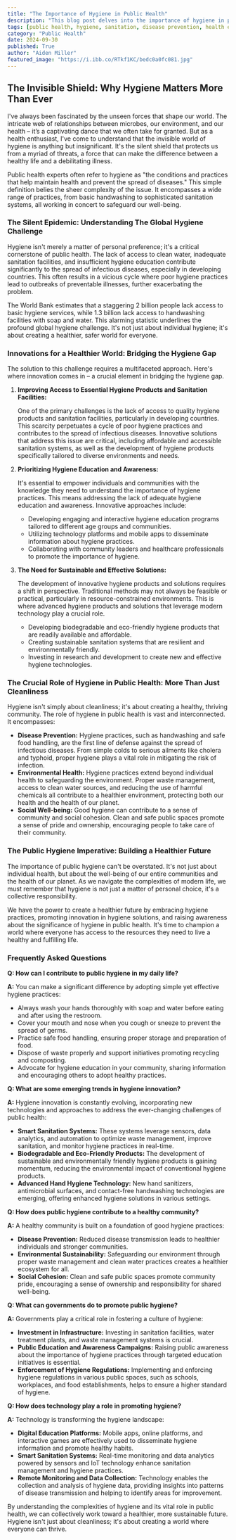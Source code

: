 ```yaml
---
title: "The Importance of Hygiene in Public Health"
description: "This blog post delves into the importance of hygiene in public health, discussing its role in disease prevention, environmental health, and social well-being. It highlights the global hygiene challenges, innovative solutions, and the crucial role of individuals, communities, and governments in building a healthier future."
tags: [public health, hygiene, sanitation, disease prevention, health education, environmental health, social well-being, innovation, technology, community health, global health]
category: "Public Health"
date: 2024-09-30
published: True
author: "Aiden Miller"
featured_image: "https://i.ibb.co/RTkf1KC/bedc0a0fc081.jpg"
---
```


##  The Invisible Shield: Why Hygiene Matters More Than Ever 

I've always been fascinated by the unseen forces that shape our world.  The intricate web of relationships between microbes, our environment, and our health – it’s a captivating dance that we often take for granted. But as a health enthusiast, I've come to understand that the invisible world of hygiene is anything but insignificant. It's the silent shield that protects us from a myriad of threats, a force that can make the difference between a healthy life and a debilitating illness.

Public health experts often refer to hygiene as "the conditions and practices that help maintain health and prevent the spread of diseases." This simple definition belies the sheer complexity of the issue.  It encompasses a wide range of practices, from basic handwashing to sophisticated sanitation systems, all working in concert to safeguard our well-being. 

###  The Silent Epidemic:  Understanding The Global Hygiene Challenge 

Hygiene isn't merely a matter of personal preference; it's a critical cornerstone of public health.  The lack of access to clean water, inadequate sanitation facilities, and insufficient hygiene education contribute significantly to the spread of infectious diseases, especially in developing countries.  This often results in a vicious cycle where poor hygiene practices lead to outbreaks of preventable illnesses, further exacerbating the problem. 

The World Bank estimates that a staggering 2 billion people lack access to basic hygiene services, while 1.3 billion lack access to handwashing facilities with soap and water.  This alarming statistic underlines the profound global hygiene challenge.  It's not just about individual hygiene; it's about creating a healthier, safer world for everyone.  

###  Innovations for a Healthier World: Bridging the Hygiene Gap

The solution to this challenge requires a multifaceted approach.  Here's where innovation comes in – a crucial element in bridging the hygiene gap. 

1.  **Improving Access to Essential Hygiene Products and Sanitation Facilities:** 

    One of the primary challenges is the lack of access to quality hygiene products and sanitation facilities, particularly in developing countries.  This scarcity perpetuates a cycle of poor hygiene practices and contributes to the spread of infectious diseases.  Innovative solutions that address this issue are critical, including affordable and accessible sanitation systems, as well as the development of hygiene products specifically tailored to diverse environments and needs.
    
2. **Prioritizing Hygiene Education and Awareness:**

    It's essential to empower individuals and communities with the knowledge they need to understand the importance of hygiene practices.  This means addressing the lack of adequate hygiene education and awareness.  Innovative approaches include:
    
    -   Developing engaging and interactive hygiene education programs tailored to different age groups and communities.
    -   Utilizing technology platforms and mobile apps to disseminate information about hygiene practices.
    -   Collaborating with community leaders and healthcare professionals to promote the importance of hygiene.

3. **The Need for Sustainable and Effective Solutions:**

    The development of innovative hygiene products and solutions requires a shift in perspective.  Traditional methods may not always be feasible or practical, particularly in resource-constrained environments. This is where advanced hygiene products and solutions that leverage modern technology play a crucial role. 

    -   Developing biodegradable and eco-friendly hygiene products that are readily available and affordable.
    -   Creating sustainable sanitation systems that are resilient and environmentally friendly.
    -   Investing in research and development to create new and effective hygiene technologies.

###  The Crucial Role of Hygiene in Public Health:  More Than Just Cleanliness

Hygiene isn't simply about cleanliness; it's about creating a healthy, thriving community. The role of hygiene in public health is vast and interconnected. It encompasses:

-   **Disease Prevention:**  Hygiene practices, such as handwashing and safe food handling, are the first line of defense against the spread of infectious diseases.  From simple colds to serious ailments like cholera and typhoid, proper hygiene plays a vital role in mitigating the risk of infection.
-   **Environmental Health:**  Hygiene practices extend beyond individual health to safeguarding the environment.  Proper waste management, access to clean water sources, and reducing the use of harmful chemicals all contribute to a healthier environment, protecting both our health and the health of our planet.
-   **Social Well-being:**  Good hygiene can contribute to a sense of community and social cohesion.  Clean and safe public spaces promote a sense of pride and ownership, encouraging people to take care of their community.

###  The Public Hygiene Imperative: Building a Healthier Future

The importance of public hygiene can't be overstated. It's not just about individual health, but about the well-being of our entire communities and the health of our planet. As we navigate the complexities of modern life, we must remember that hygiene is not just a matter of personal choice, it's a collective responsibility. 

We have the power to create a healthier future by embracing hygiene practices, promoting innovation in hygiene solutions, and raising awareness about the significance of hygiene in public health. It's time to champion a world where everyone has access to the resources they need to live a healthy and fulfilling life. 

###  Frequently Asked Questions

**Q: How can I contribute to public hygiene in my daily life?**

**A:** You can make a significant difference by adopting simple yet effective hygiene practices:

-   Always wash your hands thoroughly with soap and water before eating and after using the restroom.
-   Cover your mouth and nose when you cough or sneeze to prevent the spread of germs.
-   Practice safe food handling, ensuring proper storage and preparation of food.
-   Dispose of waste properly and support initiatives promoting recycling and composting.
-   Advocate for hygiene education in your community, sharing information and encouraging others to adopt healthy practices.

**Q: What are some emerging trends in hygiene innovation?**

**A:**  Hygiene innovation is constantly evolving, incorporating new technologies and approaches to address the ever-changing challenges of public health:

-   **Smart Sanitation Systems:** These systems leverage sensors, data analytics, and automation to optimize waste management, improve sanitation, and monitor hygiene practices in real-time.
-   **Biodegradable and Eco-Friendly Products:** The development of sustainable and environmentally friendly hygiene products is gaining momentum, reducing the environmental impact of conventional hygiene products.
-   **Advanced Hand Hygiene Technology:**  New hand sanitizers, antimicrobial surfaces, and contact-free handwashing technologies are emerging, offering enhanced hygiene solutions in various settings.

**Q:  How does public hygiene contribute to a healthy community?**

**A:**  A healthy community is built on a foundation of good hygiene practices:

-   **Disease Prevention:** Reduced disease transmission leads to healthier individuals and stronger communities.
-   **Environmental Sustainability:**  Safeguarding our environment through proper waste management and clean water practices creates a healthier ecosystem for all.
-   **Social Cohesion:**  Clean and safe public spaces promote community pride, encouraging a sense of ownership and responsibility for shared well-being.

**Q: What can governments do to promote public hygiene?**

**A:**  Governments play a critical role in fostering a culture of hygiene:

-   **Investment in Infrastructure:**  Investing in sanitation facilities, water treatment plants, and waste management systems is crucial.
-   **Public Education and Awareness Campaigns:**  Raising public awareness about the importance of hygiene practices through targeted education initiatives is essential.
-   **Enforcement of Hygiene Regulations:**  Implementing and enforcing hygiene regulations in various public spaces, such as schools, workplaces, and food establishments, helps to ensure a higher standard of hygiene.

**Q: How does technology play a role in promoting hygiene?**

**A:**  Technology is transforming the hygiene landscape:

-   **Digital Education Platforms:**  Mobile apps, online platforms, and interactive games are effectively used to disseminate hygiene information and promote healthy habits.
-   **Smart Sanitation Systems:**  Real-time monitoring and data analytics powered by sensors and IoT technology enhance sanitation management and hygiene practices.
-   **Remote Monitoring and Data Collection:**  Technology enables the collection and analysis of hygiene data, providing insights into patterns of disease transmission and helping to identify areas for improvement.

By understanding the complexities of hygiene and its vital role in public health, we can collectively work toward a healthier, more sustainable future.  Hygiene isn't just about cleanliness; it's about creating a world where everyone can thrive.  